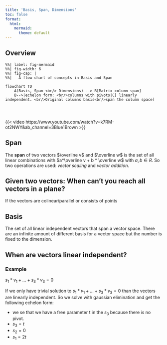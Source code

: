 ```yaml
---
title: 'Basis, Span, Dimensions'
toc: false
format:
  html:
    mermaid:
      theme: default
---
```


## Overview

```mermaid
%%| label: fig-mermaid
%%| fig-width: 6
%%| fig-cap: |
%%|   A flow chart of concepts in Basis and Span 
 
flowchart TD
    A(Basis, Span <br/> Dimensions) --> B[Matrix column span]
    B-->|echelon form: <br/>columns with pivots|C[ linearly independent. <br/>Original columns basis<br/>span the column space]
    



```


{{< video https://www.youtube.com/watch?v=k7RM-ot2NWY&ab_channel=3Blue1Brown >}}

## Span

The **span** of two vectors $\overline v$ and $\overline w$ is the set of all linear combinations with $a*\overline v + b * \overline w$ with $a,b \in R$. 
So two operations are used: *vector scaling* and *vector addition*. 



::: {.callout-caution collapse="true"}
## Given two vectors: When can't you reach all vectors in a plane?

If the vectors are colinear/parallel or consists of points
:::


## Basis

:::{.callout-note}
The set of all linear independent vectors that span a vector space. There are an infinite amount of different basis for a vector space but the number is fixed to the dimension.
:::


## When are vectors linear independent?

### Example

$s_1*v_1 + ...+ s_3*v_3 = 0$


\begin{pmatrix}

-2 & 1 & 4 & |& 0 \\
6 & 1 & -12 &|& 0 \\
1 & 1 & -2 &| & 0

\end{pmatrix}






If we only have trivial solution to $s_1*v_1 + ...+ s_3*v_3 = 0$ than the vectors are linearly independent.
So we solve with gaussian elimination and get the following echelon form:

\begin{pmatrix}
-2 & 1 & 4 & |& 0 \\
0 & 4 & 0 & | & 0 \\
0 & 0 & 0 & | & 0 
\end{pmatrix}

  - we se that we have a free parameter t in the $s_3$ because there is no pivot.
  - $s_3 = t$
  - $s_2 = 0$
  - $s_1 = 2t$
  